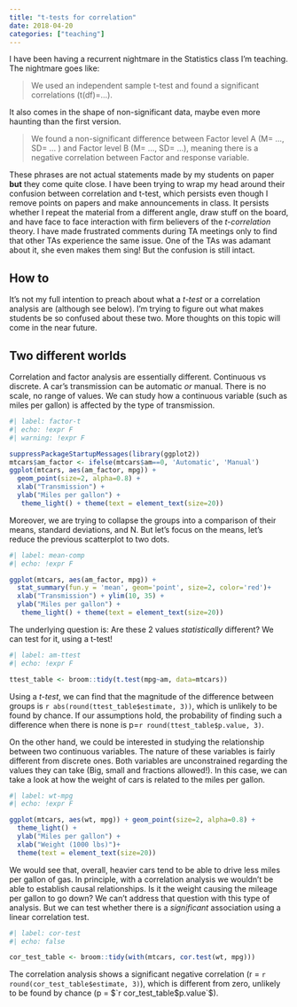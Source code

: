 ```yaml
---
title: "t-tests for correlation"
date: 2018-04-20
categories: ["teaching"]
---
```


I have been having a recurrent nightmare in the Statistics class I'm teaching. The nightmare goes like:  

> We used an independent sample t-test and found a significant correlations (t(df)=...).

It also comes in the shape of non-significant data, maybe even more haunting than the first version.

> We found a non-significant difference between Factor level A (M= ..., SD= ... ) and Factor level B (M= ..., SD= ...), meaning there is a negative correlation between Factor and response variable.

These phrases are not actual statements made by my students on paper **but** they come quite close. I have been trying to wrap my head around their confusion between correlation and t-test, which persists even though I remove points on papers and make announcements in class. It persists whether I repeat the material from a different angle, draw stuff on the board, and have face to face interaction with firm believers of the *t-correlation* theory. I have made frustrated comments during TA meetings only to find that other TAs experience the same issue. One of the TAs was adamant about it, she even makes them sing! But the confusion is still intact.

## How to

It's not my full intention to preach about what a *t-test* or a correlation analysis are (although see below). I'm trying to figure out what makes students be so confused about these two. More thoughts on this topic will come in the near future.

## Two different worlds

Correlation and factor analysis are essentially different. Continuous vs discrete. A car's transmission can be automatic *or* manual. There is no scale, no range of values. We can study how a continuous variable (such as miles per gallon) is affected by the type of transmission.

```r
#| label: factor-t
#| echo: !expr F
#| warning: !expr F

suppressPackageStartupMessages(library(ggplot2))
mtcars$am_factor <- ifelse(mtcars$am==0, 'Automatic', 'Manual')
ggplot(mtcars, aes(am_factor, mpg)) +
  geom_point(size=2, alpha=0.8) +
  xlab("Transmission") +
  ylab("Miles per gallon") +
   theme_light() + theme(text = element_text(size=20))

```

Moreover, we are trying to collapse the groups into a comparison of their means, standard deviations, and N. But let's focus on the means, let's reduce the previous scatterplot to two dots.

```r
#| label: mean-comp
#| echo: !expr F

ggplot(mtcars, aes(am_factor, mpg)) +
  stat_summary(fun.y = 'mean', geom='point', size=2, color='red')+
  xlab("Transmission") + ylim(10, 35) +
  ylab("Miles per gallon") +
   theme_light() + theme(text = element_text(size=20))

```

The underlying question is: Are these 2 values *statistically* different? We can test for it, using a t-test!

```r
#| label: am-ttest
#| echo: !expr F

ttest_table <- broom::tidy(t.test(mpg~am, data=mtcars))

```

Using a *t-test*, we can find that the magnitude of the difference between groups is `r abs(round(ttest_table$estimate, 3))`, which is unlikely to be found by chance. If our assumptions hold, the probability of finding such a difference when there is none is p=`r round(ttest_table$p.value, 3)`.

On the other hand, we could be interested in studying the relationship between two continuous variables. The nature of these variables is fairly different from discrete ones. Both variables are unconstrained regarding the values they can take (Big, small and fractions allowed!). In this case, we can take a look at how the weight of cars is related to the miles per gallon.  

```r
#| label: wt-mpg
#| echo: !expr F

ggplot(mtcars, aes(wt, mpg)) + geom_point(size=2, alpha=0.8) +
  theme_light() + 
  ylab("Miles per gallon") +
  xlab("Weight (1000 lbs)")+ 
  theme(text = element_text(size=20))

```


We would see that, overall, heavier cars tend to be able to drive less miles per gallon of gas. In principle, with a correlation analysis we wouldn't be able to establish causal relationships. Is it the weight causing the mileage per gallon to go down? We can't address that question with this type of analysis. But we can test whether there is a *significant* association using a linear correlation test.

```r
#| label: cor-test
#| echo: false

cor_test_table <- broom::tidy(with(mtcars, cor.test(wt, mpg)))

```

The correlation analysis shows a significant negative correlation (r = `r round(cor_test_table$estimate, 3)`), which is different from zero, unlikely to be found by chance (p = $`r cor_test_table$p.value`$).
